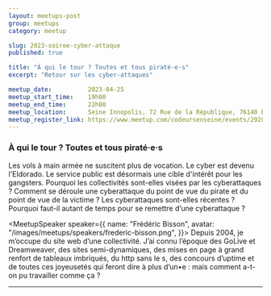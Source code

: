 ```yaml
---
layout: meetups-post
group: meetups
category: meetup

slug: 2023-soiree-cyber-attaque
published: true

title: "À qui le tour ? Toutes et tous piraté·e·s"
excerpt: "Retour sur les cyber-attaques"

meetup_date:          2023-04-25
meetup_start_time:    19h00
meetup_end_time:      22h00
meetup_location:      Seine Innopolis, 72 Rue de la République, 76140 Le Petit-Quevilly
meetup_register_link: https://www.meetup.com/codeursenseine/events/292850354/
---
```



### À qui le tour ? Toutes et tous piraté·e·s

Les vols à main armée ne suscitent plus de vocation. Le cyber est devenu l'Eldorado. Le service public est désormais une cible d'intérêt pour les gangsters. Pourquoi les collectivités sont-elles visées par les cyberattaques ? Comment se déroule une cyberattaque du point de vue du pirate et du point de vue de la victime ? Les cyberattaques sont-elles récentes ? Pourquoi faut-il autant de temps pour se remettre d’une cyberattaque ?

<MeetupSpeaker speaker={{
  name: "Frédéric Bisson",
  avatar: "/images/meetups/speakers/frederic-bisson.png",
}}>
Depuis 2004, je m’occupe du site web d’une collectivité. J’ai connu l’époque des GoLive et Dreamweaver, des sites semi-dynamiques, des mises en page à grand renfort de tableaux imbriqués, du http sans le s, des concours d’uptime et de toutes ces joyeusetés qui feront dire à plus d’un•e : mais comment a-t-on pu travailler comme ça ?
</MeetupSpeaker>

---